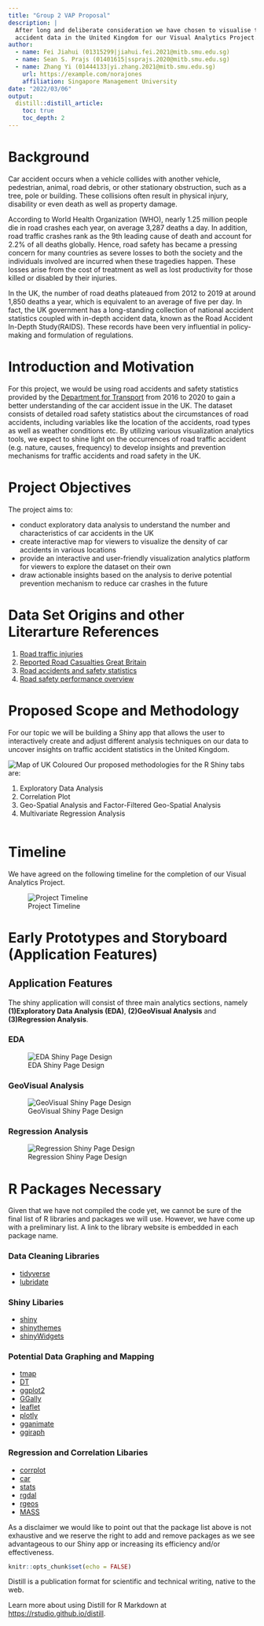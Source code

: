 ```yaml
---
title: "Group 2 VAP Proposal"
description: |
  After long and deliberate consideration we have chosen to visualise traffic
  accident data in the United Kingdom for our Visual Analytics Project.
author:
  - name: Fei Jiahui (01315299|jiahui.fei.2021@mitb.smu.edu.sg)
  - name: Sean S. Prajs (01401615|ssprajs.2020@mitb.smu.edu.sg)
  - name: Zhang Yi (01444133|yi.zhang.2021@mitb.smu.edu.sg)
    url: https://example.com/norajones
    affiliation: Singapore Management University
date: "2022/03/06"
output: 
  distill::distill_article:
    toc: true
    toc_depth: 2
---
```


# Background

Car accident occurs when a vehicle collides with another vehicle, pedestrian, animal, road debris, or other stationary obstruction, such as a tree, pole or building. These collisions often result in physical injury, disability or even death as well as property damage. 

According to World Health Organization (WHO), nearly 1.25 million people die in road crashes each year, on average 3,287 deaths a day. In addition, road traffic crashes rank as the 9th leading cause of death and account for 2.2% of all deaths globally. Hence, road safety has became a pressing concern for many countries as severe losses to both the society and the individuals involved are incurred when these tragedies happen. These losses arise from the cost of treatment as well as lost productivity for those killed or disabled by their injuries.

In the UK, the number of road deaths plateaued from 2012 to 2019 at around 1,850 deaths a year, which is equivalent to an average of five per day. In fact, the UK government has a long-standing collection of national accident statistics coupled with in-depth accident data,  known as the Road Accident In-Depth Study(RAIDS). These records have been very influential in policy-making and formulation of regulations.

# Introduction and Motivation

For this project, we would be using road accidents and safety statistics provided by the [Department for Transport](https://www.gov.uk/government/collections/road-accidents-and-safety-statistics) from 2016 to 2020 to gain a better understanding of the car accident issue in the UK. The dataset consists of detailed road safety statistics about the circumstances of road accidents, including variables like the location of the accidents, road types as well as weather conditions etc. By utilizing various visualization analytics tools, we expect to shine light on 
the occurrences of road traffic accident (e.g. nature, causes, frequency) to develop insights and prevention mechanisms for traffic accidents and road safety in the UK.

# Project Objectives

The project aims to:  

+ conduct exploratory data analysis to understand the number and characteristics of car accidents in the UK
+ create interactive map for viewers to visualize the density of car accidents in various locations
+ provide an interactive and user-friendly visualization analytics platform for viewers to explore the dataset on their own
+ draw actionable insights based on the analysis to derive potential prevention mechanism to reduce car crashes in the future 

# Data Set Origins and other Literarture References

1. [Road traffic injuries](https://www.who.int/en/news-room/fact-sheets/detail/road-traffic-injuries)  
2. [Reported Road Casualties Great Britain](https://www.gov.uk/government/statistics/reported-road-casualties-in-great-britain-provisional-estimates-year-ending-june-2021/reported-road-casualties-in-great-britain-provisional-estimates-year-ending-june-2021#:~:text=There%20were%20119%2C850%20casualties%20of,the%20same%20period%20in%202020.)  
3. [Road accidents and safety statistics](https://www.gov.uk/government/collections/road-accidents-and-safety-statistics)  
4. [Road safety performance overview](https://assets.publishing.service.gov.uk/government/uploads/system/uploads/attachment_data/file/1014128/Road_Safety_Performance_-_Update.PDF)  

# Proposed Scope and Methodology
For our topic we will be building a Shiny app that allows the user to interactively
create and adjust different analysis techniques on our data to uncover insights
on traffic accident statistics in the United Kingdom.

![Map of UK Coloured](Images/UK Map Coloured.png)
Our proposed methodologies for the R Shiny tabs are:

1. Exploratory Data Analysis
2. Correlation Plot
3. Geo-Spatial Analysis and Factor-Filtered Geo-Spatial Analysis
4. Multivariate Regression Analysis


```r


```

# Timeline

We have agreed on the following timeline for the completion of our Visual
Analytics Project.

![Project Timeline](Images/Project Timeline.png)

# Early Prototypes and Storyboard (Application Features)

## Application Features
The shiny application will consist of three main analytics sections, namely **(1)Exploratory Data Analysis (EDA)**, **(2)GeoVisual Analysis** and **(3)Regression Analysis**.

### EDA
![EDA Shiny Page Design](Images/charts/1.png)

### GeoVisual Analysis
![GeoVisual Shiny Page Design](Images/charts/2.png)

### Regression Analysis
![Regression Shiny Page Design](Images/charts/3.png)

# R Packages Necessary
Given that we have not compiled the code yet, we cannot be sure of the final
list of R libraries and packages we will use. However, we have come up with a
preliminary list. A link to the library website is embedded in each package name.

### Data Cleaning Libraries

+ [tidyverse](https://www.tidyverse.org)
+ [lubridate](https://cran.r-project.org/web/packages/lubridate/index.html)

### Shiny Libaries

+ [shiny](https://shiny.rstudio.com)
+ [shinythemes](https://cran.r-project.org/web/packages/shinythemes)
+ [shinyWidgets](https://cran.r-project.org/web/packages/shinyWidgets)

### Potential Data Graphing and Mapping

+ [tmap](https://cran.r-project.org/web/packages/tmap)
+ [DT](https://cran.r-project.org/web/packages/DT)
+ [ggplot2](https://cran.r-project.org/web/packages/ggplot2/index.html)
+ [GGally](https://cran.r-project.org/web/packages/GGally)
+ [leaflet](https://cran.r-project.org/web/packages/leaflet)
+ [plotly](https://cran.r-project.org/web/packages/plotly)
+ [gganimate](https://gganimate.com/)
+ [ggiraph](https://cran.r-project.org/web/packages/ggiraph/index.html)

### Regression and Correlation Libaries

+ [corrplot](https://cran.r-project.org/web/packages/corrplot)
+ [car](https://cran.r-project.org/web/packages/car/index.html)
+ [stats](https://stat.ethz.ch/R-manual/R-devel/library/stats/html/00Index.html)
+ [rgdal](https://cran.r-project.org/web/packages/rgdal)
+ [rgeos](https://cran.r-project.org/web/packages/rgeos)
+ [MASS](https://cran.r-project.org/web/packages/MASS/index.html)
 
As a disclaimer we would like to point out that the package list above is not
exhaustive and we reserve the right to add and remove packages as we see
advantageous to our Shiny app or increasing its efficiency and/or effectiveness.


```r
knitr::opts_chunk$set(echo = FALSE)
```

Distill is a publication format for scientific and technical writing, native to the web. 

Learn more about using Distill for R Markdown at <https://rstudio.github.io/distill>.





